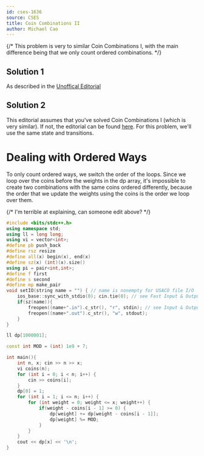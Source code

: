 ```yaml
---
id: cses-1636
source: CSES
title: Coin Combinations II
author: Michael Cao
---
```


{/* This problem is very to similar Coin Combinations I, with the main difference being that we only count ordered combinations.  */}

## Solution 1

As described in the
[Unoffical Editorial](https://codeforces.com/blog/entry/70018)

## Solution 2

This editorial assumes that you've solved Coin Combinations I (which is very
similar). If not, the editorial can be found [here](/solutions/cses-1635). For
this problem, we'll use the same state and transitions.

# Dealing with Ordered Ways

To only count ordered ways, we switch the order of the loops. Since we loop over
the coins before the weights in the dp array, it's impossible to create two
combinations with the same coins ordered differently, because the order that we
update the weights using the coins is the order we loop over them.

{/* I'm terrible at explaining, can someone edit above? */}

<LanguageSection>

<CPPSection>

```cpp
#include <bits/stdc++.h>
using namespace std;
using ll = long long;
using vi = vector<int>;
#define pb push_back
#define rsz resize
#define all(x) begin(x), end(x)
#define sz(x) (int)(x).size()
using pi = pair<int,int>;
#define f first
#define s second
#define mp make_pair
void setIO(string name = "") { // name is nonempty for USACO file I/O
	ios_base::sync_with_stdio(0); cin.tie(0); // see Fast Input & Output
	if(sz(name)){
		freopen((name+".in").c_str(), "r", stdin); // see Input & Output
		freopen((name+".out").c_str(), "w", stdout);
	}
}

ll dp[1000001];

const int MOD = (int) 1e9 + 7;

int main(){
	int n, x; cin >> n >> x;
	vi coins(n);
	for (int i = 0; i < n; i++) {
		cin >> coins[i];
	}
	dp[0] = 1;
	for (int i = 1; i <= n; i++) {
		for (int weight = 0; weight <= x; weight++) {
			if(weight - coins[i - 1] >= 0) {
				dp[weight] += dp[weight - coins[i - 1]];
				dp[weight] %= MOD;
			}
		}
	}
	cout << dp[x] << '\n';
}
```

</CPPSection>

</LanguageSection>
